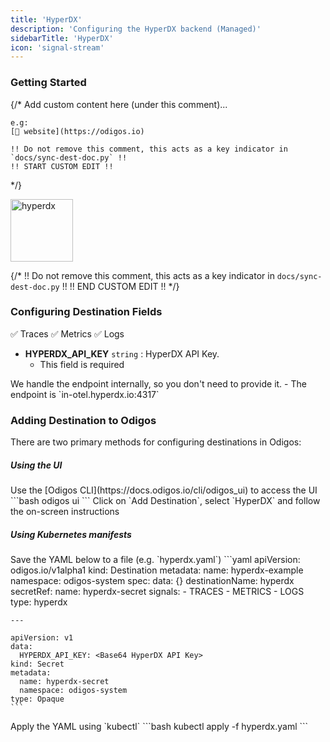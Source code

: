 ```yaml
---
title: 'HyperDX'
description: 'Configuring the HyperDX backend (Managed)'
sidebarTitle: 'HyperDX'
icon: 'signal-stream'
---
```


### Getting Started

{/*
    Add custom content here (under this comment)...

    e.g:
    [🔗 website](https://odigos.io)

    !! Do not remove this comment, this acts as a key indicator in `docs/sync-dest-doc.py` !!
    !! START CUSTOM EDIT !!
*/}

<img src='https://d15jtxgb40qetw.cloudfront.net/hyperdx.svg' alt='hyperdx' width="100" height="100" className="not-prose" />

{/*
    !! Do not remove this comment, this acts as a key indicator in `docs/sync-dest-doc.py` !!
    !! END CUSTOM EDIT !!
*/}

### Configuring Destination Fields

<Accordion title="Supported Signals:">
  ✅ Traces
  ✅ Metrics
  ✅ Logs
</Accordion>

- **HYPERDX_API_KEY** `string` : HyperDX API Key.
  - This field is required

<Check>
  We handle the endpoint internally, so you don't need to provide it.
  - The endpoint is `in-otel.hyperdx.io:4317`
</Check>

### Adding Destination to Odigos

There are two primary methods for configuring destinations in Odigos:

##### **Using the UI**

<Steps>
  <Step>
    Use the [Odigos CLI](https://docs.odigos.io/cli/odigos_ui) to access the UI
    ```bash
    odigos ui
    ```
  </Step>
  <Step>
    Click on `Add Destination`, select `HyperDX` and follow the on-screen instructions
  </Step>
</Steps>

##### **Using Kubernetes manifests**

<Steps>
  <Step>
    Save the YAML below to a file (e.g. `hyperdx.yaml`)
    ```yaml
    apiVersion: odigos.io/v1alpha1
    kind: Destination
    metadata:
      name: hyperdx-example
      namespace: odigos-system
    spec:
      data: {}
      destinationName: hyperdx
      secretRef:
        name: hyperdx-secret
      signals:
      - TRACES
      - METRICS
      - LOGS
      type: hyperdx

    ---

    apiVersion: v1
    data:
      HYPERDX_API_KEY: <Base64 HyperDX API Key>
    kind: Secret
    metadata:
      name: hyperdx-secret
      namespace: odigos-system
    type: Opaque
    ```
  </Step>
  <Step>
    Apply the YAML using `kubectl`
    ```bash
    kubectl apply -f hyperdx.yaml
    ```
  </Step>
</Steps>